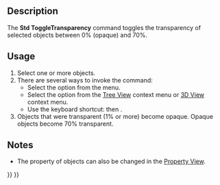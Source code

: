 <languages/>

{{Docnav
|[[Part_ColorPerFace|ColorPerFace]]
|[[Std_Workbench|Workbench]]
|[[Std_View_Menu|Std View Menu]]
|IconL=Part_ColorPerFace.svg
|IconR=
|IconC=Freecad.svg
}}

{{GuiCommand
|Name=Std ToggleTransparency
|MenuLocation=View → Toggle Transparency
|Workbenches=All
|Shortcut={{KEY|V}} {{KEY|T}}
|Version=1.0
|SeeAlso=
}}

==Description==

The '''Std ToggleTransparency''' command toggles the transparency of selected objects between 0% (opaque) and 70%.

==Usage==

# Select one or more objects.
# There are several ways to invoke the command:
#* Select the {{MenuCommand|View → [[Image:Std_ToggleTransparency.svg|16px]] Toggle Transparency}} option from the menu.
#* Select the {{MenuCommand|[[Image:Std_ToggleTransparency.svg|16px]] Toggle Transparency}} option from the [[Tree_View|Tree View]] context menu or [[3D_View|3D View]] context menu.
#* Use the keyboard shortcut: {{KEY|V}} then {{KEY|T}}.
# Objects that were transparent (1% or more) become opaque. Opaque objects become 70% transparent.

==Notes==

* The {{PropertyView|Transparency}} property of objects can also be changed in the [[Property_View|Property View]].


{{Docnav
|[[Part_ColorPerFace|ColorPerFace]]
|[[Std_Workbench|Workbench]]
|[[Std_View_Menu|Std View Menu]]
|IconL=Part_ColorPerFace.svg
|IconR=
|IconC=Freecad.svg
}}

{{Std_Base_navi{{#translation:}}}}
{{Userdocnavi{{#translation:}}}}